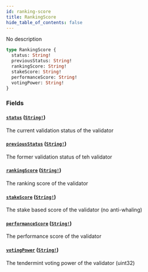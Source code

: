 ```yaml
---
id: ranking-score
title: RankingScore
hide_table_of_contents: false
---
```



No description

```graphql
type RankingScore {
  status: String!
  previousStatus: String!
  rankingScore: String!
  stakeScore: String!
  performanceScore: String!
  votingPower: String!
}
```


### Fields

#### [`status`](#) ([`String!`](/docs/mainnet/graphql/scalars/string))

The current validation status of the validator


#### [`previousStatus`](#) ([`String!`](/docs/mainnet/graphql/scalars/string))

The former validation status of teh validator


#### [`rankingScore`](#) ([`String!`](/docs/mainnet/graphql/scalars/string))

The ranking score of the validator


#### [`stakeScore`](#) ([`String!`](/docs/mainnet/graphql/scalars/string))

The stake based score of the validator (no anti-whaling)


#### [`performanceScore`](#) ([`String!`](/docs/mainnet/graphql/scalars/string))

The performance score of the validator


#### [`votingPower`](#) ([`String!`](/docs/mainnet/graphql/scalars/string))

The tendermint voting power of the validator (uint32)




